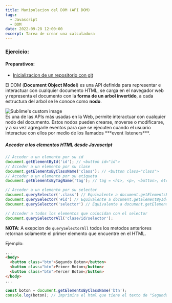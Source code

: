 ```yaml
---
title: Manipulacion del DOM (API DOM)
tags:
  - Javascript
  - DOM
date: 2022-09-28 12:00:00
excerpt: Tarea de crear una calculadora
---
```


### Ejercicio:
#### Preparativos:
- [Inicializacion de un repositorio con git](/posts/inicializacion-de-un-repositorio-con-git)

El DOM (**Document Object Model**) es una API definida para representar e interactuar con cualquier documento HTML, se carga en el navegador web y representa el documento con la **forma de un arbol invertido**, a cada estructura del arbol se le conoce como **nodo**.
<div>
  <img
  style={{width: '100%'}} 
  src="https://res.cloudinary.com/dr3egho5s/image/upload/v1664384697/Generation%2018%20-%20Blog/DOM/dom-tree_1_adirp9.jpg" 
  alt="Sublime's custom image"
  />
</div>
Es una de las APIs más usadas en la Web, permite interactuar con cualquier nodo del documento. Estos nodos pueden crearse, moverse o modificarse, y a su vez agregarle eventos para que se ejecuten cuando el usuario interactue con ellos por medio de los llamados ***event listeners***.

##### Acceder a los elementos HTML desde Javascript
```javascript
// Acceder a un elemento por su id
document.getElementById('id'); // <button id="id">
// Acceder a un elemento por su clase
document.getElementsByClassName('class'); // <button class="class">
// Acceder a un elemento por su etiqueta
document.getElementsByTagName('tag'); // tag = <h1>, <p>, <button>, etc.

// Acceder a un elemento por su selector
document.querySelector('.class') // Equivalente a document.getElementsByClassName('class');
document.querySelector('#id') // Equivalente a document.getElementById('id');
document.querySelector('selector') // Equivalente a document.getElementsByTagName('selector');

// Acceder a todos los elementos que coincidan con el selector
document.querySelectorAll('clase/id/selector');
```
**NOTA**: A exepcion de `querySelectorAll` todos los metodos anteriores retornan solamente el primer elemento que encuentre en el HTML.

Ejemplo:
```html
...
<body>
  <button class="btn">Segundo Boton</button>
  <button class="btn">Primer Boton</button>
  <button class="btn">Tercer Boton</button>
</body>
...
```
```javascript
const boton = document.getElementsByClassName('btn');
console.log(boton); // Imprimira el html que tiene el texto de "Segundo Boton"
```
